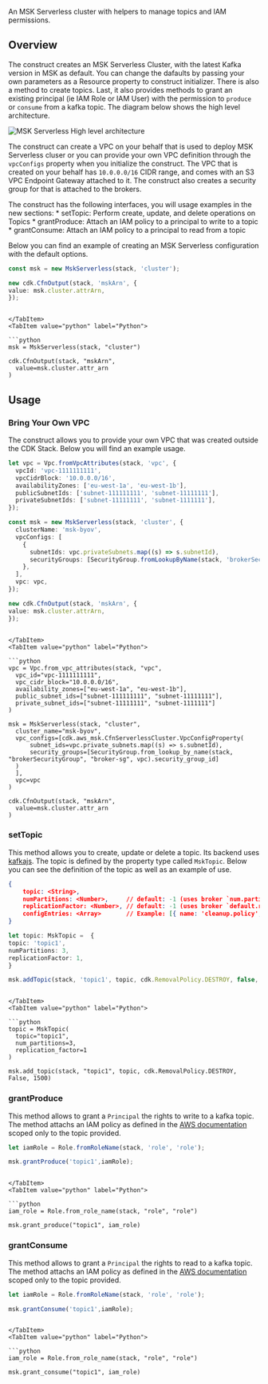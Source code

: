[//]: # (This file is generated, do not modify directly, update the README.md in framework/src/streaming)

An MSK Serverless cluster with helpers to manage topics and IAM permissions. 

## Overview

The construct creates an MSK Serverless Cluster, with the latest Kafka version in MSK as default. You can change the dafaults by passing your own parameters as a Resource property to construct initializer. There is also a method to create topics. Last, it also provides methods to grant an existing principal (ie IAM Role or IAM User) with the permission to `produce` or `consume` from a kafka topic. The diagram below shows the high level architecture.

![MSK Serverless High level architecture](../../../../static/img/msk-serverless.png)


The construct can create a VPC on your behalf that is used to deploy MSK Serverless cluser or you can provide your own VPC definition through the `vpcConfigs` property when you initialize the construct. The VPC that is created on your behalf has `10.0.0.0/16` CIDR range, and comes with an S3 VPC Endpoint Gateway attached to it. The construct also creates a security group for that is attached to the brokers.

The construct has the following interfaces, you will usage examples in the new sections: 
    *  setTopic: Perform create, update, and delete operations on Topics
    *  grantProduce: Attach an IAM policy to a principal to write to a topic 
    *  grantConsume: Attach an IAM policy to a principal to read from a topic

Below you can find an example of creating an MSK Serverless configuration with the default options.

<Tabs>
  <TabItem value="typescript" label="TypeScript" default>

  ```typescript
const msk = new MskServerless(stack, 'cluster');

new cdk.CfnOutput(stack, 'mskArn', {
  value: msk.cluster.attrArn,
});
  ```
  
  ```mdx-code-block
  
  </TabItem>
  <TabItem value="python" label="Python">

  ```python
msk = MskServerless(stack, "cluster")

cdk.CfnOutput(stack, "mskArn",
    value=msk.cluster.attr_arn
)
  ```

  </TabItem>
</Tabs>


## Usage

### Bring Your Own VPC

The construct allows you to provide your own VPC that was created outside the CDK Stack. Below you will find an example usage. 


<Tabs>
  <TabItem value="typescript" label="TypeScript" default>

  ```typescript
let vpc = Vpc.fromVpcAttributes(stack, 'vpc', {
    vpcId: 'vpc-1111111111',
    vpcCidrBlock: '10.0.0.0/16',
    availabilityZones: ['eu-west-1a', 'eu-west-1b'],
    publicSubnetIds: ['subnet-111111111', 'subnet-11111111'],
    privateSubnetIds: ['subnet-11111111', 'subnet-1111111'],
});

const msk = new MskServerless(stack, 'cluster', {
    clusterName: 'msk-byov',
    vpcConfigs: [
      {
        subnetIds: vpc.privateSubnets.map((s) => s.subnetId),
        securityGroups: [SecurityGroup.fromLookupByName(stack, 'brokerSecurityGroup', 'broker-sg', vpc).securityGroupId],
      },
    ],
    vpc: vpc,
  });

new cdk.CfnOutput(stack, 'mskArn', {
  value: msk.cluster.attrArn,
});
  ```
  
  ```mdx-code-block
  
  </TabItem>
  <TabItem value="python" label="Python">

  ```python
vpc = Vpc.from_vpc_attributes(stack, "vpc",
    vpc_id="vpc-1111111111",
    vpc_cidr_block="10.0.0.0/16",
    availability_zones=["eu-west-1a", "eu-west-1b"],
    public_subnet_ids=["subnet-111111111", "subnet-11111111"],
    private_subnet_ids=["subnet-11111111", "subnet-1111111"]
)

msk = MskServerless(stack, "cluster",
    cluster_name="msk-byov",
    vpc_configs=[cdk.aws_msk.CfnServerlessCluster.VpcConfigProperty(
        subnet_ids=vpc.private_subnets.map((s) => s.subnetId),
        security_groups=[SecurityGroup.from_lookup_by_name(stack, "brokerSecurityGroup", "broker-sg", vpc).security_group_id]
    )
    ],
    vpc=vpc
)

cdk.CfnOutput(stack, "mskArn",
    value=msk.cluster.attr_arn
)
  ```

  </TabItem>
</Tabs>

### setTopic

This method allows you to create, update or delete a topic. Its backend uses [kafkajs](https://kafka.js.org/).
The topic is defined by the property type called `MskTopic`. Below you can see the definition of the topic as well as an example of use.

```json
{
    topic: <String>,
    numPartitions: <Number>,     // default: -1 (uses broker `num.partitions` configuration)
    replicationFactor: <Number>, // default: -1 (uses broker `default.replication.factor` configuration)
    configEntries: <Array>       // Example: [{ name: 'cleanup.policy', value: 'compact' }] - default: []
}
```

<Tabs>
  <TabItem value="typescript" label="TypeScript" default>

  ```typescript
let topic: MskTopic =  {
  topic: 'topic1',
  numPartitions: 3,
  replicationFactor: 1,
}

msk.addTopic(stack, 'topic1', topic, cdk.RemovalPolicy.DESTROY, false, 1500);
  ```
  
  ```mdx-code-block
  
  </TabItem>
  <TabItem value="python" label="Python">

  ```python
topic = MskTopic(
    topic="topic1",
    num_partitions=3,
    replication_factor=1
)

msk.add_topic(stack, "topic1", topic, cdk.RemovalPolicy.DESTROY, False, 1500)
  ```

  </TabItem>
</Tabs>

### grantProduce

This method allows to grant a `Principal` the rights to write to a kafka topic.
The method attachs an IAM policy as defined in the [AWS documentation](https://docs.aws.amazon.com/msk/latest/developerguide/iam-access-control.html#iam-access-control-use-cases) scoped only to the topic provided.


<Tabs>
  <TabItem value="typescript" label="TypeScript" default>

  ```typescript
let iamRole = Role.fromRoleName(stack, 'role', 'role');

msk.grantProduce('topic1',iamRole);
  ```
  
  ```mdx-code-block
  
  </TabItem>
  <TabItem value="python" label="Python">

  ```python
iam_role = Role.from_role_name(stack, "role", "role")

msk.grant_produce("topic1", iam_role)
  ```

  </TabItem>
</Tabs>

### grantConsume
This method allows to grant a `Principal` the rights to read to a kafka topic.
The method attachs an IAM policy as defined in the [AWS documentation](https://docs.aws.amazon.com/msk/latest/developerguide/iam-access-control.html#iam-access-control-use-cases) scoped only to the topic provided.

<Tabs>
  <TabItem value="typescript" label="TypeScript" default>

  ```typescript
let iamRole = Role.fromRoleName(stack, 'role', 'role');

msk.grantConsume('topic1',iamRole);
  ```
  
  ```mdx-code-block
  
  </TabItem>
  <TabItem value="python" label="Python">

  ```python
iam_role = Role.from_role_name(stack, "role", "role")

msk.grant_consume("topic1", iam_role)
  ```

  </TabItem>
</Tabs>

